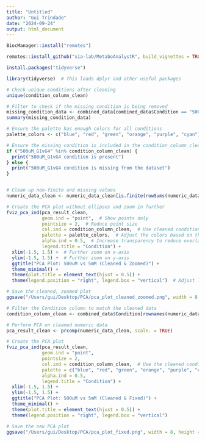 ```yaml
---
title: "Untitled"
author: "Gui Trindade"
date: "2024-09-24"
output: html_document
---
```

```r
BiocManager::install("remotes")

remotes::install_github("xia-lab/MetaboAnalystR", build_vignettes = TRUE)

install.packages("tidyverse")

library(tidyverse)  # This loads dplyr and other useful packages

```
```r
# Check unique conditions after cleaning
unique(condition_column_clean)

# Filter to check if the missing condition is being removed
missing_condition_data <- combined_data[combined_data$Condition == "500uM_G1vG4", ]
summary(missing_condition_data)

# Ensure the palette has enough colors for all conditions
palette_colors <- c("blue", "red", "green", "orange", "purple", "cyan")  # Add more colors as needed

# Ensure the missing condition is included in the condition_column_clean
if ("500uM_G1vG4" %in% condition_column_clean) {
  print("500uM_G1vG4 condition is present")
} else {
  print("500uM_G1vG4 condition is missing from the dataset")
}


# Clean up non-finite and missing values
numeric_data_clean <- numeric_data_clean[is.finite(rowSums(numeric_data_clean)), ]

# Create the PCA plot without ellipses and zoom in further
fviz_pca_ind(pca_result_clean,
             geom.ind = "point",  # Show points only
             pointsize = 2,  # Reduce point size
             col.ind = condition_column_clean,  # Use cleaned condition column for coloring
             palette = palette_colors,  # Adjust the colors based on the number of conditions
             alpha.ind = 0.5,  # Increase transparency to reduce overlap
             legend.title = "Condition") +
  xlim(-1.5, 1.5) +  # Further zoom on x-axis
  ylim(-1.5, 1.5) +  # Further zoom on y-axis
  ggtitle("PCA Plot: 500uM vs 5mM (Cleaned & Zoomed)") +
  theme_minimal() +
  theme(plot.title = element_text(hjust = 0.5)) +
  theme(legend.position = "right", legend.box = "vertical")  # Adjust legend position

# Save the cleaned, zoomed plot
ggsave("/Users/gui/Desktop/PCA/pca_plot_cleaned_zoomed.png", width = 8, height = 6)

```
```r
# Filter the Condition column to match the cleaned data
condition_column_clean <- combined_data$Condition[rownames(numeric_data_clean)]

# Perform PCA on cleaned numeric data
pca_result_clean <- prcomp(numeric_data_clean, scale. = TRUE)

# Create the PCA plot
fviz_pca_ind(pca_result_clean,
             geom.ind = "point",
             pointsize = 2,
             col.ind = condition_column_clean,  # Use the cleaned condition column
             palette = c("blue", "red", "green", "orange", "purple", "cyan"),  # Adjust the palette as needed
             alpha.ind = 0.5,
             legend.title = "Condition") +
  xlim(-1.5, 1.5) +
  ylim(-1.5, 1.5) +
  ggtitle("PCA Plot: 500uM vs 5mM (Cleaned & Fixed)") +
  theme_minimal() +
  theme(plot.title = element_text(hjust = 0.5)) +
  theme(legend.position = "right", legend.box = "vertical")

# Save the new PCA plot
ggsave("/Users/gui/Desktop/PCA/pca_plot_fixed.png", width = 8, height = 6)

```

